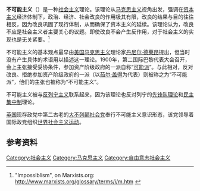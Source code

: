 {{马克思主义}}
{{Socialism sidebar}}

'''不可能主义'''（{{lang-en|Impossibilism}}）是一种[[社会主义|社会主义]]理论。该理论从[[马克思主义|马克思主义]]视角出发，强调在[[资本主义|资本主义]]经济体制下，政治、经济、社会改良的作用极其有限，改良的结果与目的往往相反，因为改良巩固了现行体制，从而确保了资本主义的延续。该理论认为，改良不应是社会主义者主要关心的议题。即使改良不会产生反作用，对于社会主义的实现也是无关紧要。<ref>"Impossiblism", on Marxists.org: http://www.marxists.org/glossary/terms/i/m.htm {{Wayback|url=http://www.marxists.org/glossary/terms/i/m.htm |date=20210126101825 }}</ref>

不可能主义的基本观点最早由[[美国|美国]][[马克思主义|马克思主义]]理论家[[丹尼尔·德莱昂|丹尼尔·德莱昂]]提出，但当时没有产生具体的术语用以描述这一理论。1900年，第二国际巴黎代表大会召开，会上主张接受妥协条件，参加资产阶级政府的一派自称“[[可能派|可能派]]”。与此相对，反对改良、拒绝参加资产阶级政府的一派（以[[茹尔·盖得|茹尔·盖得]]为代表）则被称之为“不可能派”，他们的主张也被称为“不可能主义”。

不可能主义被与[[反列宁主义|反列宁主义]]联系起来，因为该理论也反对列宁的[[先锋队理论|先锋队理论]]和[[民主集中制|民主集中制]]理论。

[[英国|英国]]现存政党中第二古老的[[大不列颠社会党|大不列颠社会党]]奉行不可能主义意识形态，该党领导着国际政党组织[[世界社会主义运动|世界社会主义运动]]。

==参考资料==
{{reflist}}
[[Category:社会主义|Category:社会主义]]
[[Category:马克思主义|Category:马克思主义]]
[[Category:自由意志社会主义|Category:自由意志社会主义]]